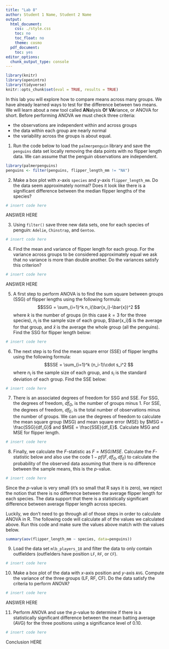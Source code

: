 ```yaml
---
title: "Lab 8"
author: Student 1 Name, Student 2 Name
output:
  html_document:
    css: ./style.css
    toc: no
    toc_float: no
    theme: cosmo
  pdf_document:
    toc: yes
editor_options:
  chunk_output_type: console
---
```


```r
library(knitr)
library(openintro)
library(tidyverse)
knitr::opts_chunk$set(eval = TRUE, results = TRUE)
```

In this lab you will explore how to compare means across many groups. We have already learned ways to test for the difference between two means. We will learn about a new tool called **AN**alysis **O**f **VA**riance, or ANOVA for short. Before performing ANOVA we must check three criteria:

+ the observations are independent within and across groups
+ the data within each group are nearly normal
+ the variability across the groups is about equal.

1. Run the code below to load the `palmerpenguin` library and save the `penguins` data set locally removing the data points with no flipper length data. We can assume that the penguin observations are independent.

```r
library(palmerpenguins)
penguins <- filter(penguins, flipper_length_mm != "NA")
```

2. Make a box plot with $x$-axis `species` and $y$-axis `flipper_length_mm`. Do the data seem approximately normal? Does it look like there is a significant difference between the median flipper lengths of the species?

```r
# insert code here
```

<div>
:::{#answer}
ANSWER HERE
:::
</div>

3. Using `filter()` save three new data sets, one for each species of penguin: `Adelie`, `Chinstrap`, and `Gentoo`.

```r
# insert code here
```

4. Find the mean and variance of flipper length for each group. For the variance across groups to be considered approximately equal we ask that no variance is more than double another. Do the variances satisfy this criterion?

```r
# insert code here
```

<div>
:::{#answer}
ANSWER HERE
:::
</div>

5. A first step to perform ANOVA is to find the sum square between groups (SSG) of flipper lengths using the following formula:
$$SSG = \sum_{i=1}^k n_i(\bar{x_i}-\bar{x})^2 $$
where $k$ is the number of groups (in this case $k=3$ for the three species), $n_i$ is the sample size of each group, $\bar{x_i}$ is the average for that group, and $\bar{x}$ is the average the whole group (all the penguins). Find the SSG for flipper length below:

```r
# insert code here
```

6. The next step is to find the mean square error (SSE) of flipper lengths using the following formula:
$$SSE = \sum_{i=1}^k (n_i-1)\cdot s_i^2 $$
where $n_i$ is the sample size of each group, and $s_i$ is the standard deviation of each group. Find the SSE below:

```r
# insert code here
```

7. There is an associated degrees of freedom for SSG and SSE. For SSG, the degrees of freedom, $df_G$, is the number of groups minus $1$. For SSE, the degrees of freedom, $df_E$, is the total number of observations minus the number of groups. We can use the degrees of freedom to calculate the mean square group (MSG) and mean square error (MSE) by $MSG = \frac{SSG}{df_G}$ and $MSE = \frac{SSE}{df_E}$. Calculate MSG and MSE for flipper length.

```r
# insert code here
```

8. Finally, we calculate the $F$-statistic as $F=MSG/MSE$. Calculate the $F$-statistic below and also use the code $1-pf(F,df_G,df_E)$ to calculate the probability of the observed data  assuming that there is no difference between the sample means, this is the $p$-value.

```r
# insert code here
```

Since the $p$-value is very small (it's so small that R says it is zero), we reject the notion that there is no difference between the average flipper length for each species. The data support that there is a statistically significant difference between average flipper length across species.

Luckily, we don't need to go through all of those steps in order to calculate ANOVA in R. The following code will calculate all of the values we calculated above. Run this code and make sure the values above match with the values below.

```r
summary(aov(flipper_length_mm ~ species, data=penguins))
```

9. Load the data set `mlb_players_18` and filter the data to only contain outfielders (outfielders have position `LF`, `RF`, or `CF`). 

```r
# insert code here
```

10. Make a box plot of the data with $x$-axis position and $y$-axis `AVG`. Compute the variance of the three groups (LF, RF, CF). Do the data satisfy the criteria to perform ANOVA?

```r
# insert code here
```

<div>
:::{#answer}
ANSWER HERE
:::
</div>

11. Perform ANOVA and use the $p$-value to determine if there is a statistically significant difference between the mean batting average (AVG) for the three positions using a significance level of $0.10$.

```r
# insert code here
```

<div>
:::{#answer}
Conclusion HERE
:::
</div>